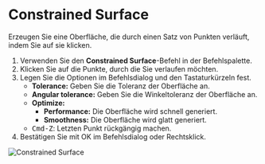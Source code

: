 
# Constrained Surface

<Reference shortcut="" command="Constrained Surface" button="" />

Erzeugen Sie eine Oberfläche, die durch einen Satz von Punkten verläuft, indem Sie auf sie klicken.

1. Verwenden Sie den **Constrained Surface**-Befehl in der Befehlspalette.
2. Klicken Sie auf die Punkte, durch die Sie verlaufen möchten.
3. Legen Sie die Optionen im Befehlsdialog und den Tastaturkürzeln fest.
    - **Tolerance:** Geben Sie die Toleranz der Oberfläche an.
    - **Angular tolerance:** Geben Sie die Winkeltoleranz der Oberfläche an.
    - **Optimize:**
        - **Performance:** Die Oberfläche wird schnell generiert.
        - **Smoothness:** Die Oberfläche wird glatt generiert.
    - <kbd>Cmd-Z</kbd>: Letzten Punkt rückgängig machen.
4. Bestätigen Sie mit OK im Befehlsdialog oder Rechtsklick.

![Constrained Surface](/img/constrained-surface.gif)
